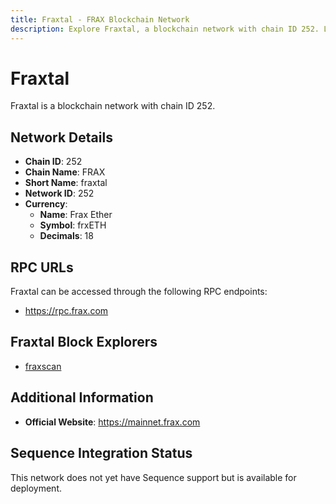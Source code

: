 ```yaml
--- 
title: Fraxtal - FRAX Blockchain Network
description: Explore Fraxtal, a blockchain network with chain ID 252. Learn about its native currency, Frax Ether, and how to interact with the network.
---
```


# Fraxtal

Fraxtal is a blockchain network with chain ID 252.

## Network Details

- **Chain ID**: 252
- **Chain Name**: FRAX
- **Short Name**: fraxtal
- **Network ID**: 252
- **Currency**: 
  - **Name**: Frax Ether
  - **Symbol**: frxETH
  - **Decimals**: 18

## RPC URLs

Fraxtal can be accessed through the following RPC endpoints:

- https://rpc.frax.com

## Fraxtal Block Explorers

- [fraxscan](https://fraxscan.com)

## Additional Information

- **Official Website**: https://mainnet.frax.com

## Sequence Integration Status

This network does not yet have Sequence support but is available for deployment.
